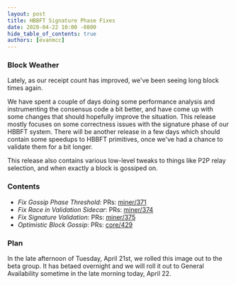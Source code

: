 ```yaml
---
layout: post
title: HBBFT Signature Phase Fixes
date: 2020-04-22 10:00 -0800
hide_table_of_contents: true
authors: [evanmcc]
---
```


### Block Weather

Lately, as our receipt count has improved, we've been seeing long block times again.

<!--truncate-->

We have spent a couple of days doing some performance analysis and instrumenting the consensus code
a bit better, and have come up with some changes that should hopefully improve the situation. This
release mostly focuses on some correctness issues with the signature phase of our HBBFT system.
There will be another release in a few days which should contain some speedups to HBBFT primitives,
once we've had a chance to validate them for a bit longer.

This release also contains various low-level tweaks to things like P2P relay selection, and when
exactly a block is gossiped on.

### Contents

- _Fix Gossip Phase Threshold_: PRs: [miner/371](https://github.com/helium/miner/pull/371)
- _Fix Race in Validation Sidecar_: PRs: [miner/374](https://github.com/helium/miner/pull/374)
- _Fix Signature Validation_: PRs: [miner/375](https://github.com/helium/miner/pull/375)
- _Optimistic Block Gossip_: PRs: [core/429](https://github.com/helium/blockchain-core/pull/429)

### Plan

In the late afternoon of Tuesday, April 21st, we rolled this image out to the beta group. It has
betaed overnight and we will roll it out to General Availability sometime in the late morning today,
April 22.
